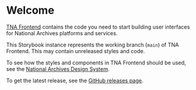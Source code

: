 
<Meta title="Introduction" />

# Welcome

[TNA Frontend](https://github.com/nationalarchives/tna-frontend) contains the code you need to start building user interfaces for National Archives platforms and services.

This Storybook instance represents the working branch (`main`) of TNA Frontend. This may contain unreleased styles and code.

To see how the styles and components in TNA Frontend should be used, see the [National Archives Design System](https://nationalarchives.github.io/design-system/).

To get the latest release, see the [GitHub releases page](https://github.com/nationalarchives/tna-frontend/releases).
